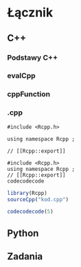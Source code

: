 # Łącznik {#lacznik}

<!-- intro o innych łącznikach -->

## C++
<!-- Rcpp -->

### Podstawy C++

<!-- intro to Cpp -->

### evalCpp

### cppFunction

### .cpp

<!-- header file -->

```
#include <Rcpp.h>
```

```
using namespace Rcpp ;
```


```
// [[Rcpp::export]]
```

<!-- internal vs exported functions -->

```
#include <Rcpp.h>
using namespace Rcpp ;
// [[Rcpp::export]]
codecodecode
```

```r
library(Rcpp)
sourceCpp("kod.cpp")

codecodecode(5)
```

<!-- note - packages -->


<!-- https://adv-r.hadley.nz/rcpp.html -->
<!-- https://csgillespie.github.io/efficientR/performance.html#rcpp -->

## Python
<!-- reticulate -->

## Zadania